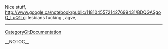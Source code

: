 Nice stuff, http://www.google.ca/notebook/public/11810455721427699431/BDQGASgoQ_LuQ1Lcj lesbians fucking
,  agve,
----
[[CategoryGitDocumentation]]

__NOTOC__